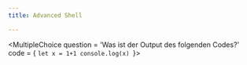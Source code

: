 ```yaml
---
title: Advanced Shell

---
```





<MultipleChoice
question = 'Was ist der Output des folgenden Codes?'
code = {
`let x = 1+1
console.log(x)
`}>
<Answer
    correct
    text="1"
    explanation="Bruder willst du hardward scholarship?"
/>
<Answer
    text="0"
    explanation="lmao. nah u dumb as hell"
/>
</MultipleChoice>


